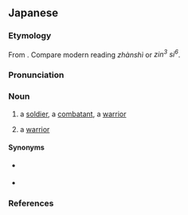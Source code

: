 ==Japanese==
{{DEFAULTSORT:せんし}}
{{ja-kanjitab|せん|し|yomi=o}}

===Etymology===
From {{der|ja|ltc|戰士|tr=tsyen<sup>H</sup> dzri<sup>X</sup>}}.  Compare modern {{etyl|cmn|-}} reading ''zhànshì'' or {{etyl|yue|-}} ''zin<sup>3</sup> si<sup>6</sup>''.

===Pronunciation===
{{ja-pron|yomi=kanon|せんし|acc=1|acc_ref=DJR}}

===Noun===
{{ja-noun|せんし|kyu=戰士}}

# a [[soldier]], a [[combatant]], a [[warrior]]
# {{lb|ja|Magic: The Gathering}} a [[warrior]]

====Synonyms====
* {{sense|soldier}} {{ja-r|軍%人|ぐん%じん}}
* {{sense|combatant}} {{ja-r|戦%闘%員|せん%とう%いん}}

===References===
<references/>

{{topics|ja|Magic: The Gathering}}
